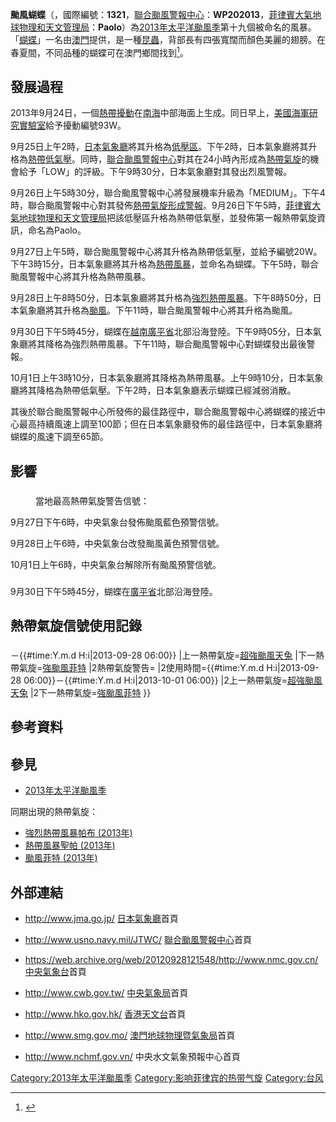 {{NoteUTC+8}}
{{NoteTA
|G1=TyphoonNew
|G2=TyphoonOld
|G3=Weather
|T=zh:颱風蝴蝶 (2013年); zh-cn:强台风蝴蝶 (2013年); zh-hk:強颱風蝴蝶 (2013年); zh-tw:中度颱風蝴蝶 (2013年);zh-mo:颱風蝴蝶 (2013年)
|1=zh:颱風蝴蝶; zh-cn:强台风蝴蝶; zh-hk:強颱風蝴蝶; zh-tw:中度颱風蝴蝶;zh-mo:颱風蝴蝶
|2=zh:Typhoon Wutip; zh-cn:Severe Typhoon Wutip; zh-hk:Severe Typhoon Wutip; zh-tw:Typhoon Wutip;zh-mo:Tufão Wutip
|skin=typhoon
}}
{{颱風基礎資訊
|颱風名稱               = 颱風蝴蝶
|外文名稱               = Typhoon Wutip
|外文語言               = -{zh:英;zh-hk:英;zh-cn:英;zh-tw:英;zh-sg:英;zh-mo:葡}-文
|代表圖像               = Wutip_Sept_30_2013_0335Z.jpg
|代表圖像名稱           = 9月30日，即將登陸的颱風蝴蝶
|形成日期               = 2013年9月25日
|消散日期               = 2013年10月1日
|十分鐘平均風速JMA      = 65|JMA=knot
|十分鐘平均風速CWB      = 35|CWB=m/s
|十分鐘平均風速KMA      = 38|KMA=m/s
|十分鐘平均風速HKO      = 155
|十分鐘平均風速PAGASA   = 65
|二分鐘平均風速         = 45|NMC=m/s
|一分鐘平均風速         = 100|SSHS=knot<!--JTWC-->
|瞬間最大陣風           = 175<!--JMA-->
|最低氣壓               = 965<!--JMA-->
|財產損失               = 
|死傷人數               = {{CHNML}}62死<ref>{{cite news |title=西沙海難增至10人死 52人仍失蹤 |publisher=[[香港電台|香港電台]] |date=2013-10-06 |url=http://rthk.hk/rthk/news/expressnews/20131005/news_20131005_55_954508.htm |deadurl=yes |archiveurl=https://web.archive.org/web/20131014121556/http://rthk.hk/rthk/news/expressnews/20131005/news_20131005_55_954508.htm |archivedate=2013-10-14 |accessdate=2013-10-05 }}{{zh-hant}}</ref>32伤<br>{{VIE}}3死<ref>{{cite news |title=「蝴蝶」吹襲越南 至少3人喪生 |publisher=[[香港電台|香港電台]] |date=2013-10-01 |url=http://rthk.hk/rthk/news/expressnews/20131001/news_20131001_55_953582.htm |deadurl=yes |archiveurl=https://web.archive.org/web/20131019131502/http://rthk.hk/rthk/news/expressnews/20131001/news_20131001_55_953582.htm |archivedate=2013-10-19 |accessdate=2013-10-01 }}{{zh-hant}}</ref>
|影響地區               = {{PHI}}<br>{{CHNML}}<br>{{VIE}}<br>{{LAO}}<br>{{THA}}
|備註                   = <small>[[菲律賓大氣地球物理和天文管理局|菲律賓大氣地球物理和天文管理局]]在此熱帶氣旋離開其責任範圍之後，沒有再更新其風速資料</small>
|颱風路徑圖             = Wutip 2013 track.png
|風季年份               = 2013
|風季位置               = 太平洋
}}
'''颱風蝴蝶'''（{{lang-en|'''Typhoon Wutip'''}}，國際編號：'''1321'''，[[聯合颱風警報中心|聯合颱風警報中心]]：'''WP202013'''，[[菲律賓大氣地球物理和天文管理局|菲律賓大氣地球物理和天文管理局]]：'''Paolo'''）為[[2013年太平洋颱風季|2013年太平洋颱風季]]第十九個被命名的風暴。「[[蝴蝶|蝴蝶]]」一名由[[澳門|澳門]]提供，是一種[[昆蟲|昆蟲]]，背部長有四張寬闊而顏色美麗的翅膀。在春夏間，不同品種的蝴蝶可在澳門鄉間找到<ref>{{cite web|url=http://www.weather.gov.hk/informtc/sound/tc_pronunciation2011_uc.htm#Macau|title=熱帶氣旋名稱的意義|author=香港天文台|accessdate=2013-09-27|archive-url=https://web.archive.org/web/20180926223310/http://www.weather.gov.hk/informtc/sound/tc_pronunciation2011_uc.htm#Macau|archive-date=2018-09-26|dead-url=yes}}</ref>。

==發展過程==
{{phs wikify}}
2013年9月24日，一個[[熱帶擾動|熱帶擾動]]在[[南海|南海]]中部海面上生成。同日早上，[[美國海軍研究實驗室|美國海軍研究實驗室]]給予擾動編號93W。

9月25日上午2時，[[日本氣象廳|日本氣象廳]]將其升格為[[低壓區|低壓區]]。下午2時，日本氣象廳將其升格為[[熱帶低氣壓|熱帶低氣壓]]。同時，[[聯合颱風警報中心|聯合颱風警報中心]]對其在24小時內形成為[[熱帶氣旋|熱帶氣旋]]的機會給予「LOW」的評級。下午9時30分，日本氣象廳對其發出烈風警報。

9月26日上午5時30分，聯合颱風警報中心將發展機率升級為「MEDIUM」。下午4時，聯合颱風警報中心對其發佈[[熱帶氣旋形成警報|熱帶氣旋形成警報]]。9月26日下午5時，[[菲律賓大氣地球物理和天文管理局|菲律賓大氣地球物理和天文管理局]]把該低壓區升格為熱帶低氣壓，並發佈第一報熱帶氣旋資訊，命名為Paolo。

9月27日上午5時，聯合颱風警報中心將其升格為熱帶低氣壓，並給予編號20W。下午3時15分，日本氣象廳將其升格為[[熱帶風暴|熱帶風暴]]，並命名為蝴蝶。下午5時，聯合颱風警報中心將其升格為熱帶風暴。

9月28日上午8時50分，日本氣象廳將其升格為[[強烈熱帶風暴|強烈熱帶風暴]]。下午8時50分，日本氣象廳將其升格為[[颱風|颱風]]。下午11時，聯合颱風警報中心將其升格為颱風。

9月30日下午5時45分，蝴蝶在[[越南|越南]][[廣平省|廣平省]]北部沿海登陸。下午9時05分，日本氣象廳將其降格為強烈熱帶風暴。下午11時，聯合颱風警報中心對蝴蝶發出最後警報。

10月1日上午3時10分，日本氣象廳將其降格為熱帶風暴。上午9時10分，日本氣象廳將其降格為熱帶低氣壓。下午2時，日本氣象廳表示蝴蝶已經減弱消散。

其後於聯合颱風警報中心所發佈的最佳路徑中，聯合颱風警報中心將蝴蝶的接近中心最高持續風速上調至100節；但在日本氣象廳發佈的最佳路徑中，日本氣象廳將蝴蝶的風速下調至65節。

==影響==
==={{CHNML}}===
:當地最高熱帶氣旋警告信號：{{CNTY|2}}
9月27日下午6時，中央氣象台發佈颱風藍色預警信號。

9月28日上午6時，中央氣象台改發颱風黃色預警信號。

10月1日上午6時，中央氣象台解除所有颱風預警信號。

==={{VIE}}===
9月30日下午5時45分，蝴蝶在[[廣平省|廣平省]]北部沿海登陸。

==熱帶氣旋信號使用記錄==
==={{CHNML}}===
{{熱帶氣旋警告使用記錄
|氣象台={{flagicon|PRC}}[[國家氣象中心|國家氣象中心]]
|警告系統=颱風預警信號
|熱帶氣旋警告={{CNTY|1}}
|使用時間={{#time:Y.m.d H:i|2013-09-27 18:00}}－{{#time:Y.m.d H:i|2013-09-28 06:00}}
|上一熱帶氣旋=[[颱風天兔_(2013年)|超強颱風天兔]]
|下一熱帶氣旋=[[颱風菲特_(2013年)|強颱風菲特]]
|2熱帶氣旋警告={{CNTY|2}}
|2使用時間={{#time:Y.m.d H:i|2013-09-28 06:00}}－{{#time:Y.m.d H:i|2013-10-01 06:00}}
|2上一熱帶氣旋=[[颱風天兔_(2013年)|超強颱風天兔]]
|2下一熱帶氣旋=[[颱風菲特_(2013年)|強颱風菲特]]
}}

==參考資料==
{{reflist|2}}

==參見==
{{Commons category|Typhoon Wutip (2013)}}
*[[2013年太平洋颱風季|2013年太平洋颱風季]]
同期出現的熱帶氣旋：
*[[強烈熱帶風暴帕布_(2013年)|強烈熱帶風暴帕布 (2013年)]]
*[[熱帶風暴聖帕_(2013年)|熱帶風暴聖帕 (2013年)]]
*[[颱風菲特_(2013年)|颱風菲特 (2013年)]]

==外部連結==
*{{ja}}http://www.jma.go.jp/ {{Wayback|url=http://www.jma.go.jp/ |date=20061107170045 }} [[日本氣象廳|日本氣象廳]]首頁
*{{en}}http://www.usno.navy.mil/JTWC/{{Wayback|url=http://www.usno.navy.mil/JTWC/ |date=20150809201922 }} [[聯合颱風警報中心|聯合颱風警報中心]]首頁
*{{zh-cn}}https://web.archive.org/web/20120928121548/http://www.nmc.gov.cn/ [[中央氣象台|中央氣象台]]首頁
*{{zh-tw}}http://www.cwb.gov.tw/{{Wayback|url=http://www.cwb.gov.tw/ |date=20181025071210 }} [[中央氣象局|中央氣象局]]首頁
*{{zh-hk}}http://www.hko.gov.hk/{{Wayback|url=http://www.hko.gov.hk/ |date=20110224003313 }} [[香港天文台|香港天文台]]首頁
*{{zh-hk}}http://www.smg.gov.mo/{{Wayback|url=http://www.smg.gov.mo/ |date=20140517030343 }} [[澳門地球物理暨氣象局|澳門地球物理暨氣象局]]首頁
*{{vi}}http://www.nchmf.gov.vn/{{Wayback|url=http://www.nchmf.gov.vn/ |date=20131004142755 }} 中央水文氣象預報中心首頁

{{2013_Pacific_typhoon_season_buttons}}
[[Category:2013年太平洋颱風季|Category:2013年太平洋颱風季]]
[[Category:影响菲律宾的热带气旋|Category:影响菲律宾的热带气旋]]
[[Category:台风|Category:台风]]